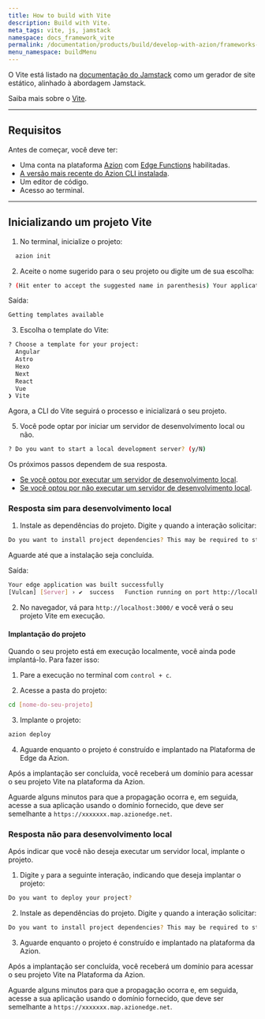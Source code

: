 ```yaml
---
title: How to build with Vite
description: Build with Vite.
meta_tags: vite, js, jamstack
namespace: docs_framework_vite
permalink: /documentation/products/build/develop-with-azion/frameworks-specific/vite/
menu_namespace: buildMenu
---
```


O Vite está listado na [documentação do Jamstack](https://jamstack.org/generators/vite/) como um gerador de site estático, alinhado à abordagem Jamstack.

Saiba mais sobre o [Vite](https://vitejs.dev/).

---

## Requisitos

Antes de começar, você deve ter:

- Uma conta na plataforma [Azion](/pt-br/documentation/products/accounts/creating-account/) com [Edge Functions](/pt-br/documentation/products/edge-application/edge-functions/) habilitadas.
- [A versão mais recente do Azion CLI instalada](/pt-br/documentation/products/azion-cli/overview/).
- Um editor de código.
- Acesso ao terminal.

---

## Inicializando um projeto Vite

1. No terminal, inicialize o projeto:

```sh 
  azion init
```

2. Aceite o nome sugerido para o seu projeto ou digite um de sua escolha:

```sh 
? (Hit enter to accept the suggested name in parenthesis) Your applications name:  (remarkable_microscope)
```

Saída: 

```sh
Getting templates available
```

3. Escolha o template do Vite:

```sh 
? Choose a template for your project: 
  Angular 
  Astro 
  Hexo 
  Next 
  React 
  Vue 
❯ Vite 
```

Agora, a CLI do Vite seguirá o processo e inicializará o seu projeto.

5. Você pode optar por iniciar um servidor de desenvolvimento local ou não.

```sh 
? Do you want to start a local development server? (y/N) 
```

Os próximos passos dependem de sua resposta.

- [Se você optou por executar um servidor de desenvolvimento local]().
- [Se você optou por não executar um servidor de desenvolvimento local]().

### Resposta sim para desenvolvimento local

1. Instale as dependências do projeto. Digite `y` quando a interação solicitar:

```sh 
Do you want to install project dependencies? This may be required to start local development server (y/N)
```

Aguarde até que a instalação seja concluída.

Saída:

```sh
Your edge application was built successfully
[Vulcan] [Server] › ✔  success   Function running on port http://localhost:3000
```

2. No navegador, vá para `http://localhost:3000/` e você verá o seu projeto Vite em execução.

#### Implantação do projeto

Quando o seu projeto está em execução localmente, você ainda pode implantá-lo. Para fazer isso:

1. Pare a execução no terminal com `control + c`. 

2. Acesse a pasta do projeto:

```sh
cd [nome-do-seu-projeto] 
```

3. Implante o projeto: 

```sh
azion deploy
```

4. Aguarde enquanto o projeto é construído e implantado na Plataforma de Edge da Azion.

Após a implantação ser concluída, você receberá um domínio para acessar o seu projeto Vite na plataforma da Azion.

Aguarde alguns minutos para que a propagação ocorra e, em seguida, acesse a sua aplicação usando o domínio fornecido, que deve ser semelhante a `https://xxxxxxx.map.azionedge.net`.

### Resposta não para desenvolvimento local

Após indicar que você não deseja executar um servidor local, implante o projeto.

1. Digite `y` para a seguinte interação, indicando que deseja implantar o projeto:

```sh
Do you want to deploy your project?
```

2. Instale as dependências do projeto. Digite `y` quando a interação solicitar:

```sh 
Do you want to install project dependencies? This may be required to start local development server (y/N)
```

3. Aguarde enquanto o projeto é construído e implantado na plataforma da Azion.

Após a implantação ser concluída, você receberá um domínio para acessar o seu projeto Vite na Plataforma da Azion.

Aguarde alguns minutos para que a propagação ocorra e, em seguida, acesse a sua aplicação usando o domínio fornecido, que deve ser semelhante a `https://xxxxxxx.map.azionedge.net`.